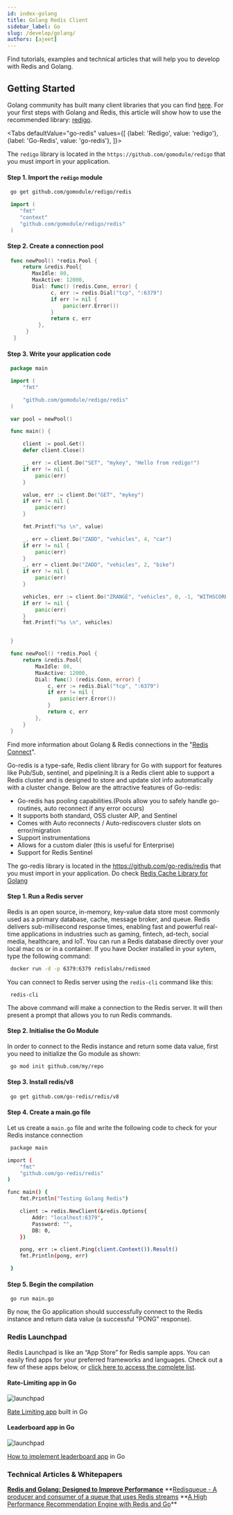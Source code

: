 ```yaml
---
id: index-golang
title: Golang Redis Client
sidebar_label: Go
slug: /develop/golang/
authors: [ajeet]
---
```



Find tutorials, examples and technical articles that will help you to develop with Redis and Golang.

## Getting Started

Golang community has built many client libraries that you can find [here](https://redis.io/clients#go).
For your first steps with Golang and Redis, this article will show how to use the recommended library: [redigo](https://github.com/gomodule/redigo).

 <Tabs
  defaultValue="go-redis"
  values={[
    {label: 'Redigo', value: 'redigo'},
    {label: 'Go-Redis', value: 'go-redis'},
  ]}>
  <TabItem value="redigo">

The `redigo` library is located in the `https://github.com/gomodule/redigo` that you must import in your application.

#### Step 1. Import the `redigo` module

```bash
 go get github.com/gomodule/redigo/redis
```

```go
 import (
    "fmt"
    "context"
    "github.com/gomodule/redigo/redis"
 )
```

#### Step 2. Create a connection pool

```go
 func newPool() *redis.Pool {
     return &redis.Pool{
        MaxIdle: 80,
        MaxActive: 12000,
        Dial: func() (redis.Conn, error) {
              c, err := redis.Dial("tcp", ":6379")
              if err != nil {
                  panic(err.Error())
              }
              return c, err
          },
      }
  }
```

#### Step 3. Write your application code

```go
 package main

 import (
     "fmt"

     "github.com/gomodule/redigo/redis"
 )

 var pool = newPool()

 func main() {

     client := pool.Get()
     defer client.Close()

     _, err := client.Do("SET", "mykey", "Hello from redigo!")
     if err != nil {
         panic(err)
     }

     value, err := client.Do("GET", "mykey")
     if err != nil {
         panic(err)
     }

     fmt.Printf("%s \n", value)

     _, err = client.Do("ZADD", "vehicles", 4, "car")
     if err != nil {
         panic(err)
     }
     _, err = client.Do("ZADD", "vehicles", 2, "bike")
     if err != nil {
         panic(err)
     }

     vehicles, err := client.Do("ZRANGE", "vehicles", 0, -1, "WITHSCORES")
     if err != nil {
         panic(err)
     }
     fmt.Printf("%s \n", vehicles)


 }

 func newPool() *redis.Pool {
     return &redis.Pool{
         MaxIdle: 80,
         MaxActive: 12000,
         Dial: func() (redis.Conn, error) {
             c, err := redis.Dial("tcp", ":6379")
             if err != nil {
                 panic(err.Error())
             }
             return c, err
         },
     }
 }
```

Find more information about Golang & Redis connections in the "[Redis Connect](https://github.com/redis-developer/redis-connect/tree/master/golang/redigo)".

  </TabItem>
<TabItem value="go-redis">

Go-redis is a type-safe, Redis client library for Go with support for features like Pub/Sub, sentinel, and pipelining.It is a Redis client able to support a Redis cluster and is designed to store and update slot info automatically with a cluster change. Below are the attractive features of Go-redis:

- Go-redis has pooling capabilities.(Pools allow you to safely handle go-routines, auto reconnect if any error occurs)
- It supports both standard, OSS cluster AIP, and Sentinel
- Comes with Auto reconnects / Auto-rediscovers cluster slots on error/migration
- Support instrumentations
- Allows for a custom dialer (this is useful for Enterprise)
- Support for Redis Sentinel

The go-redis library is located in the https://github.com/go-redis/redis that you must import in your application.
Do check [Redis Cache Library for Golang](https://github.com/go-redis/cache)

#### Step 1. Run a Redis server

Redis is an open source, in-memory, key-value data store most commonly used as a primary database, cache, message broker, and queue. Redis delivers sub-millisecond response times, enabling fast and powerful real-time applications in industries such as gaming, fintech, ad-tech, social media, healthcare, and IoT. You can run a Redis database directly over your local mac os or in a container. If you have Docker installed in your sytem, type the following command:

```bash
 docker run -d -p 6379:6379 redislabs/redismod
```

You can connect to Redis server using the `redis-cli` command like this:

```
 redis-cli
```

The above command will make a connection to the Redis server. It will then present a prompt that allows you to run Redis commands.

#### Step 2. Initialise the Go Module

In order to connect to the Redis instance and return some data value, first you need to initialize the Go module as shown:

```bash
 go mod init github.com/my/repo
```

#### Step 3. Install redis/v8

```bash
 go get github.com/go-redis/redis/v8
```

#### Step 4. Create a main.go file

Let us create a `main.go` file and write the following code to check for your Redis instance connection

```bash
 package main

import (
    "fmt"
    "github.com/go-redis/redis"
)

func main() {
    fmt.Println("Testing Golang Redis")

    client := redis.NewClient(&redis.Options{
        Addr: "localhost:6379",
        Password: "",
        DB: 0,
    })

    pong, err := client.Ping(client.Context()).Result()
    fmt.Println(pong, err)

 }
```

#### Step 5. Begin the compilation

```
 go run main.go
```

By now, the Go application should successfully connect to the Redis instance and return data value (a successful "PONG" response).

 </TabItem>

</Tabs>

### Redis Launchpad

Redis Launchpad is like an “App Store” for Redis sample apps. You can easily find apps for your preferred frameworks and languages.
Check out a few of these apps below, or [click here to access the complete list](https://launchpad.redis.com).

<div class="row text--center">

<div class="col ">
<div className="ri-container">

#### Rate-Limiting app in Go

![launchpad](images/ratelimitinggo.png)

[Rate Limiting app](http://launchpad.redis.com/?id=project%3Abasic-redis-rate-limiting-demo-go-lang) built in Go

</div>
</div>

<div class="col">
<div className="ri-container">

#### Leaderboard app in Go

![launchpad](images/leaderboardgo.png)

[How to implement leaderboard app](https://launchpad.redis.com/?id=project%3Abasic-redis-leaderboard-demo-python) in Go

</div>
</div>
</div>

### Technical Articles & Whitepapers

**[Redis and Golang: Designed to Improve Performance](https://redis.com/blog/redis-go-designed-improve-performance/)**
**[Redisqueue - A producer and consumer of a queue that uses Redis streams](https://pkg.go.dev/github.com/robinjoseph08/redisqueue#section-readme)
**[A High Performance Recommendation Engine with Redis and Go](https://redis.com/docs/ultra-fast-recommendations-engine-using-redis-go/)\*\*
